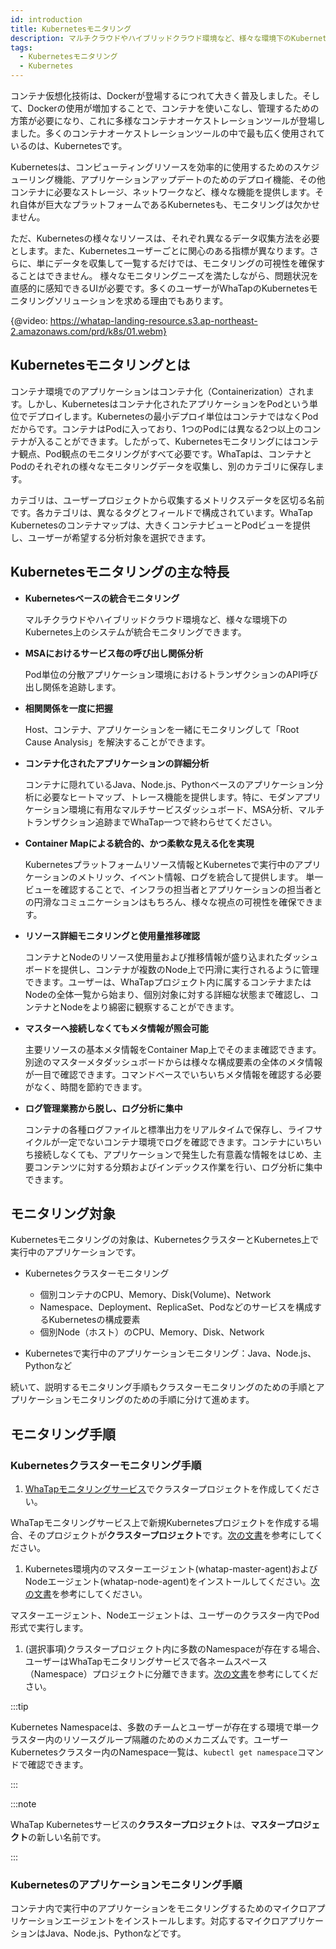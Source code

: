 ```yaml
---
id: introduction
title: Kubernetesモニタリング
description: マルチクラウドやハイブリッドクラウド環境など、様々な環境下のKubernetes上のシステムが統合モニタリングできます。
tags:
  - Kubernetesモニタリング
  - Kubernetes
---
```


コンテナ仮想化技術は、Dockerが登場するにつれて大きく普及しました。そして、Dockerの使用が増加することで、コンテナを使いこなし、管理するための方策が必要になり、これに多様なコンテナオーケストレーションツールが登場しました。多くのコンテナオーケストレーションツールの中で最も広く使用されているのは、Kubernetesです。

Kubernetesは、コンピューティングリソースを効率的に使用するためのスケジューリング機能、アプリケーションアップデートのためのデプロイ機能、その他コンテナに必要なストレージ、ネットワークなど、様々な機能を提供します。それ自体が巨大なプラットフォームであるKubernetesも、モニタリングは欠かせません。

ただ、Kubernetesの様々なリソースは、それぞれ異なるデータ収集方法を必要とします。また、Kubernetesユーザーごとに関心のある指標が異なります。さらに、単にデータを収集して一覧するだけでは、モニタリングの可視性を確保することはできません。 様々なモニタリングニーズを満たしながら、問題状況を直感的に感知できるUIが必要です。多くのユーザーがWhaTapのKubernetesモニタリングソリューションを求める理由でもあります。

{@video: https://whatap-landing-resource.s3.ap-northeast-2.amazonaws.com/prd/k8s/01.webm}

## Kubernetesモニタリングとは

コンテナ環境でのアプリケーションはコンテナ化（Containerization）されます。しかし、Kubernetesはコンテナ化されたアプリケーションをPodという単位でデプロイします。Kubernetesの最小デプロイ単位はコンテナではなくPodだからです。コンテナはPodに入っており、1つのPodには異なる2つ以上のコンテナが入ることができます。したがって、Kubernetesモニタリングにはコンテナ観点、Pod観点のモニタリングがすべて必要です。WhaTapは、コンテナとPodのそれぞれの様々なモニタリングデータを収集し、別のカテゴリに保存します。

カテゴリは、ユーザープロジェクトから収集するメトリクスデータを区切る名前です。各カテゴリは、異なるタグとフィールドで構成されています。WhaTap Kubernetesのコンテナマップは、大きくコンテナビューとPodビューを提供し、ユーザーが希望する分析対象を選択できます。

## Kubernetesモニタリングの主な特長

-   **Kubernetesベースの統合モニタリング**

    マルチクラウドやハイブリッドクラウド環境など、様々な環境下のKubernetes上のシステムが統合モニタリングできます。

-   **MSAにおけるサービス毎の呼び出し関係分析**

    Pod単位の分散アプリケーション環境におけるトランザクションのAPI呼び出し関係を追跡します。

-   **相関関係を一度に把握**

    Host、コンテナ、アプリケーションを一緒にモニタリングして「Root Cause Analysis」を解決することができます。

-   **コンテナ化されたアプリケーションの詳細分析**

    コンテナに隠れているJava、Node.js、Pythonベースのアプリケーション分析に必要なヒートマップ、トレース機能を提供します。特に、モダンアプリケーション環境に有用なマルチサービスダッシュボード、MSA分析、マルチトランザクション追跡までWhaTap一つで終わらせてください。

-   **Container Mapによる統合的、かつ柔軟な見える化を実現**

    Kubernetesプラットフォームリソース情報とKubernetesで実行中のアプリケーションのメトリック、イベント情報、ログを統合して提供します。 単一ビューを確認することで、インフラの担当者とアプリケーションの担当者との円滑なコミュニケーションはもちろん、様々な視点の可視性を確保できます。

-   **リソース詳細モニタリングと使用量推移確認**

    コンテナとNodeのリソース使用量および推移情報が盛り込まれたダッシュボードを提供し、コンテナが複数のNode上で円滑に実行されるように管理できます。ユーザーは、WhaTapプロジェクト内に属するコンテナまたはNodeの全体一覧から始まり、個別対象に対する詳細な状態まで確認し、コンテナとNodeをより綿密に観察することができます。

-   **マスターへ接続しなくてもメタ情報が照会可能**

    主要リソースの基本メタ情報をContainer Map上でそのまま確認できます。別途のマスターメタダッシュボードからは様々な構成要素の全体のメタ情報が一目で確認できます。コマンドベースでいちいちメタ情報を確認する必要がなく、時間を節約できます。

-   **ログ管理業務から脱し、ログ分析に集中**

    コンテナの各種ログファイルと標準出力をリアルタイムで保存し、ライフサイクルが一定でないコンテナ環境でログを確認できます。コンテナにいちいち接続しなくても、アプリケーションで発生した有意義な情報をはじめ、主要コンテンツに対する分類およびインデックス作業を行い、ログ分析に集中できます。

## モニタリング対象

Kubernetesモニタリングの対象は、KubernetesクラスターとKubernetes上で実行中のアプリケーションです。

-   Kubernetesクラスターモニタリング

    -   個別コンテナのCPU、Memory、Disk(Volume)、Network
    -   Namespace、Deployment、ReplicaSet、Podなどのサービスを構成するKubernetesの構成要素
    -   個別Node（ホスト）のCPU、Memory、Disk、Network

-   Kubernetesで実行中のアプリケーションモニタリング：Java、Node.js、Pythonなど

続いて、説明するモニタリング手順もクラスターモニタリングのための手順とアプリケーションモニタリングのための手順に分けて進めます。

## モニタリング手順

### Kubernetesクラスターモニタリング手順

1.  [WhaTapモニタリングサービス](https://service.whatap.io)でクラスタープロジェクトを作成してください。

  WhaTapモニタリングサービス上で新規Kubernetesプロジェクトを作成する場合、そのプロジェクトが**クラスタープロジェクト**です。[次の文書](install#create-project)を参考にしてください。

1.  Kubernetes環境内のマスターエージェント(whatap-master-agent)およびNodeエージェント(whatap-node-agent)をインストールしてください。[次の文書](install-master-node-agent)を参考にしてください。

  マスターエージェント、Nodeエージェントは、ユーザーのクラスター内でPod形式で実行します。

1.  (選択事項)クラスタープロジェクト内に多数のNamespaceが存在する場合、ユーザーはWhaTapモニタリングサービスで各ネームスペース（Namespace）プロジェクトに分離できます。[次の文書](create-name-space-project)を参考にしてください。

:::tip

Kubernetes Namespaceは、多数のチームとユーザーが存在する環境で単一クラスター内のリソースグループ隔離のためのメカニズムです。ユーザーKubernetesクラスター内のNamespace一覧は、`kubectl get namespace`コマンドで確認できます。

:::

:::note

WhaTap Kubernetesサービスの**クラスタープロジェクト**は、**マスタープロジェクト**の新しい名前です。

:::

### Kubernetesのアプリケーションモニタリング手順

コンテナ内で実行中のアプリケーションをモニタリングするためのマイクロアプリケーションエージェントをインストールします。対応するマイクロアプリケーションはJava、Node.js、Pythonなどです。
